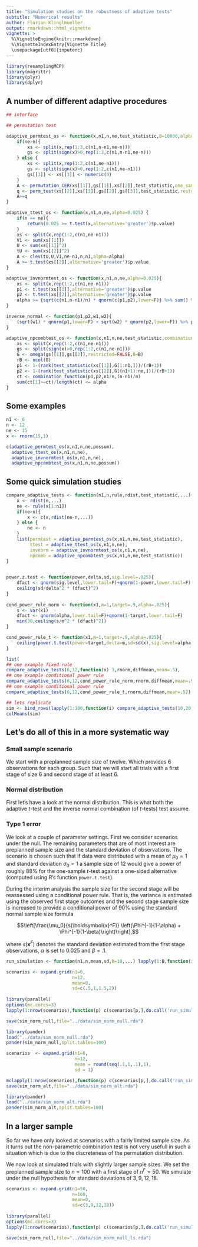 ```yaml
---
title: "Simulation studies on the robustness of adaptive tests"
subtitle: "Numerical results"
author: Florian Klinglmueller
output: rmarkdown::html_vignette
vignette: >
  %\VignetteEngine{knitr::rmarkdown}
  %\VignetteIndexEntry{Vignette Title}
  \usepackage[utf8]{inputenc}
---
```



```r
library(resamplingMCP)
library(magrittr)
library(plyr)
library(dplyr)
```
## A number of different adaptive procedures

```r

## interface

## permutation test

adaptive_permtest_os <- function(x,n1,n,ne,test_statistic,B=10000,alpha=0.025){
    if(ne>n){
        xs <- split(x,rep(1:3,c(n1,n-n1,ne-n)))
        gs <- split(sign(x)>0,rep(1:3,c(n1,n-n1,ne-n)))
    } else {
        xs <- split(x,rep(1:2,c(n1,ne-n1)))
        gs <- split(sign(x)>0,rep(1:2,c(n1,ne-n1)))
        gs[[3]] <- xs[[3]] <- numeric(0)
    }
    A <- permutation_CER(xs[[1]],gs[[1]],xs[[2]],test_statistic,one_sample=TRUE,restricted=FALSE,B=B,alpha=alpha)
    q <- perm_test(xs[[2]],xs[[3]],gs[[2]],gs[[3]],test_statistic,restricted=FALSE,B=B)
    A>=q
}

adaptive_ttest_os <- function(x,n1,n,ne,alpha=0.025) {
    if(n == ne){
        return(0.025 >= t.test(x,alternative='greater')$p.value)
    }
    xs <- split(x,rep(1:2,c(n1,ne-n1)))
    V1 <- sum(xs[[1]])
    U <- sum(xs[[1]]^2)
    tU <- sum(xs[[2]]^2)
    A <- clev(tU,U,V1,ne-n1,n,n1,alpha=alpha)
    A >= t.test(xs[[2]],alternative='greater')$p.value
}

adaptive_invnormtest_os <- function(x,n1,n,ne,alpha=0.025){
    xs <- split(x,rep(1:2,c(n1,ne-n1)))
    p1 <- t.test(xs[[1]],alternative='greater')$p.value
    p2 <- t.test(xs[[2]],alternative='greater')$p.value
    alpha >= {sqrt(c(n1,n-n1)/n) * qnorm(c(p1,p2),lower=F)} %>% sum() %>% pnorm(lower=FALSE) 
}

inverse_normal <- function(p1,p2,w1,w2){
    (sqrt(w1) * qnorm(p1,lower=F) + sqrt(w2) * qnorm(p2,lower=F)) %>% pnorm(lower=FALSE)
}

adaptive_npcombtest_os <- function(x,n1,n,ne,test_statistic,combination_function=inverse_normal,B=10000,alpha=0.025) {
    xs <- split(x,rep(1:2,c(n1,ne-n1)))
    gs <- split(sign(x)>0,rep(1:2,c(n1,ne-n1)))
    G <- omega(gs[[1]],gs[[2]],restricted=FALSE,B=B)
    rB <- ncol(G)
    p1 <- 1-(rank(test_statistic(xs[[1]],G[1:n1,]))/(rB+1))
    p2 <- 1-(rank(test_statistic(xs[[2]],G[(n1+1):ne,]))/(rB+1))
    ct <- combination_function(p1,p2,n1/n,(n-n1)/n)
    sum(ct[1]>=ct)/length(ct) <= alpha
}
```
## Some examples

```r
n1 <- 6
n <- 12
ne <- 15
x <- rnorm(15,1)

c(adaptive_permtest_os(x,n1,n,ne,possum),
  adaptive_ttest_os(x,n1,n,ne),
  adaptive_invnormtest_os(x,n1,n,ne),
  adaptive_npcombtest_os(x,n1,n,ne,possum))

```
## Some quick simulation studies

```r

compare_adaptive_tests <- function(n1,n,rule,rdist,test_statistic,...){
    x <- rdist(n,...)
    ne <- rule(x[1:n1])
    if(ne>n){
        x <- c(x,rdist(ne-n,...))
    } else {
        ne <- n
    }
    list(permtest = adaptive_permtest_os(x,n1,n,ne,test_statistic),
         ttest = adaptive_ttest_os(x,n1,n,ne),
         invnorm = adaptive_invnormtest_os(x,n1,n,ne),
         npcomb = adaptive_npcombtest_os(x,n1,n,ne,test_statistic))
}
    

power.z.test <- function(power,delta,sd,sig.level=.025){
    dfact <- qnorm(sig.level,lower.tail=F)+qnorm(1-power,lower.tail=F)
    ceiling(sd/delta^2 * (dfact)^2)
}
    
cond_power_rule_norm <- function(x1,m=1,target=.9,alpha=.025){
    s <- var(x1)
    dfact <- qnorm(alpha,lower.tail=F)+qnorm(1-target,lower.tail=F)
    min(30,ceiling(s/m^2 * (dfact)^2))
}

cond_power_rule_t <- function(x1,m=1,target=.9,alpha=.025){
    ceiling(power.t.test(power=target,delta=m,sd=sd(x),sig.level=alpha,type='one.sample',alternative='one.sided')$n)
}
```

```r
list(
## one example fixed rule
compare_adaptive_tests(6,12,function(x) 3,rnorm,diffmean,mean=.5),
## one example conditional power rule
compare_adaptive_tests(6,12,cond_power_rule_norm,rnorm,diffmean,mean=.5),
## one example conditional power rule
compare_adaptive_tests(6,12,cond_power_rule_t,rnorm,diffmean,mean=.5)) %>% bind_rows
```

```r
## lets replicate
sim <- bind_rows(lapply(1:100,function(i) compare_adaptive_tests(10,20,cond_power_rule_norm,rnorm_scont,diffmean,mean=1,cmean=4,cprop=0.2,csd=.1)))
colMeans(sim)
```

## Let's do all of this in a more systematic way


### Small sample scenario

We start with a preplanned sample size of twelve. Which provides $6$
observations for each group. Such that we will start all trials with a
first stage of size $6$ and second stage of at least $6$.

### Normal distribution

First let's have a look at the normal distribution. This is what both
the adaptive $t$-test and the inverse normal combination (of
$t$-tests) test assume.

### Type 1 error 

We look at a couple of parameter settings. First we consider scenarios
under the null. The remaining parameters that are of most interest are
preplanned sample size and the standard deviation of observations. The
scenario is chosen such that if data were distributed with a mean of
$\mu_0 = 1$ and standard deviation $\sigma_0 = 1$ a sample size of 12
would give a power of roughly 88% for the one-sample $t$-test against
a one-sided alternative (computed using R's function `power.t.test`).

During the interim analysis the sample size for the second stage will
be reassessed using a conditional power rule. That is, the variance is
estimated using the observed first stage outcomes and the second stage
sample size is increased to provide a conditional power of $90\%$
using the standard normal sample size formula

$$\left[\frac{\mu_0}{s(\boldsymbol{x}^F)} \left(\Phi^{-1}(1-\alpha) + \Phi^{-1}(1-\beta)\right)\right],$$

where $s(\boldsymbol{x}^F)$ denotes the standard deviation estimated from the first
stage observations, $\alpha$ is set to $0.025$ and $\beta = .1$.


```r

run_simulation <- function(n1,n,mean,sd,B=10,...) lapply(1:B,function(i) compare_adaptive_tests(n1,n,cond_power_rule_norm,rnorm,diffmean,mean=mean,sd=sd)) %>% bind_rows %>% colMeans

scenarios <- expand.grid(n1=6,
                         n=12,
                         mean=0,
                         sd=c(.5,1,1.5,2))
                         
library(parallel)
options(mc.cores=3)
lapply(1:nrow(scenarios),function(p) c(scenarios[p,],do.call('run_simulation',c(scenarios[p,],B=1000)))) %>% bind_rows -> sim_norm_null

save(sim_norm_null,file="../data/sim_norm_null.rda")

```

```r
library(pander)
load("../data/sim_norm_null.rda")
pander(sim_norm_null,split.tables=100)
```


```r

scenarios  <- expand.grid(n1=6,
                          n=12,
                          mean = round(seq(.1,1,.1),1),
                          sd = 1)

mclapply(1:nrow(scenarios),function(p) c(scenarios[p,],do.call('run_simulation',c(scenarios[p,],B=1000)))) %>% bind_rows -> sim_norm_alt
save(sim_norm_alt,file="../data/sim_norm_alt.rda")
```

```r
library(pander)
load("../data/sim_norm_alt.rda")
pander(sim_norm_alt,split.tables=100)
```


## In a larger sample

So far we have only looked at scenarios with a fairly limited sample
size. As it turns out the non-parametric combination test is not very
usefull in such a situation which is due to the discreteness of the
permutation distribution.

We now look at simulated trials with slightly larger sample sizes. We
set the preplanned sample size to $n = 100$ with a first stage of $n^F
= 50$. We simulate under the null hypothesis for standard deviations
of $3, 9, 12, 18$. 

```r

scenarios <- expand.grid(n1=50,
                         n=100,
                         mean=0,
                         sd=c(3,9,12,18))
                         
library(parallel)
options(mc.cores=3)
lapply(1:nrow(scenarios),function(p) c(scenarios[p,],do.call('run_simulation',c(scenarios[p,],B=1000)))) %>% bind_rows -> sim_norm_null_ls

save(sim_norm_null,file="../data/sim_norm_null_ls.rda")

```
